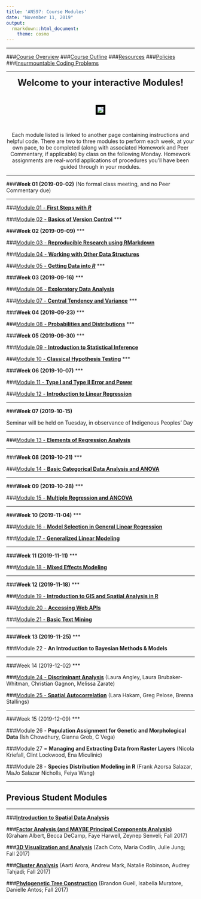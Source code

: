 ```yaml
---
title: 'AN597: Course Modules'
date: "November 11, 2019"
output: 
  rmarkdown::html_document:
    theme: cosmo
---
```

***

###[Course Overview](https://fuzzyatelin.github.io/bioanth-stats/overview.html)
###[Course Outline](https://fuzzyatelin.github.io/bioanth-stats/outline.html)
###[Resources](https://fuzzyatelin.github.io/bioanth-stats/resources.html)
###[Policies](https://fuzzyatelin.github.io/bioanth-stats/policies.html)
###[Insurmountable Coding Problems](https://fuzzyatelin.github.io/bioanth-stats/studentproblems.html)

***

<center>

<font size="+2"><b>Welcome to your interactive Modules!</b></font></center><br>

<center><p><img src="http://alwaysemilyh.com/wp-content/uploads/2015/07/And-Girl-you-better-work-GIF.gif" style="border:5px solid black"></p>
</center><br>  

<center>
Each module listed is linked to another page containing instructions and helpful code. There are two to three modules to perform each week, at your own pace, to be completed (along with associated Homework and Peer Commentary, if applicable) by class on the following Monday. Homework assignments are real-world applications of procedures you'll have been guided through in your modules.

</center>
***

###**Week 01 (2019-09-02)**
(No formal class meeting, and no Peer Commentary due)

***

###[Module 01 - **First Steps with <i>R</i>**](http://fuzzyatelin.github.io/bioanth-stats/module-01/module-01.html)

###[Module 02 - **Basics of Version Control**](http://fuzzyatelin.github.io/bioanth-stats/module-02/module-02.html)
***

###**Week 02 (2019-09-09)**
***

###[Module 03 - **Reproducible Research using RMarkdown**](http://fuzzyatelin.github.io/bioanth-stats/module-03/module-03.html)

###[Module 04 - **Working with Other Data Structures**](http://fuzzyatelin.github.io/bioanth-stats/module-04/module-04.html)

###[Module 05 - **Getting Data into <i>R</i>**](http://fuzzyatelin.github.io/bioanth-stats/module-05/module-05.html)
***

###**Week 03 (2019-09-16)**
***

###[Module 06 - **Exploratory Data Analysis**](http://fuzzyatelin.github.io/bioanth-stats/module-06/module-06.html)

###[Module 07 - **Central Tendency and Variance**](http://fuzzyatelin.github.io/bioanth-stats/module-07/module-07.html)
***

###**Week 04 (2019-09-23)**
***

###[Module 08 - **Probabilities and Distributions**](http://fuzzyatelin.github.io/bioanth-stats/module-08/module-08.html)
***

###**Week 05 (2019-09-30)**
***

###[Module 09 - **Introduction to Statistical Inference**](http://fuzzyatelin.github.io/bioanth-stats/module-09/module-09.html)

###[Module 10 - **Classical Hypothesis Testing**](http://fuzzyatelin.github.io/bioanth-stats/module-10/module-10.html)
***

###**Week 06 (2019-10-07)**
***

###[Module 11 - **Type I and Type II Error and Power**](http://fuzzyatelin.github.io/bioanth-stats/module-11/module-11.html)

###[Module 12 - **Introduction to Linear Regression**](http://fuzzyatelin.github.io/bioanth-stats/module-12/module-12.html)

***

###**Week 07 (2019-10-15)**

Seminar will be held on Tuesday, in observance of Indigenous Peoples' Day

***

###[Module 13 - **Elements of Regression Analysis**](http://fuzzyatelin.github.io/bioanth-stats/module-13/module-13.html)

***

###**Week 08 (2019-10-21)**
***

###[Module 14 - **Basic Categorical Data Analysis and ANOVA**](http://fuzzyatelin.github.io/bioanth-stats/module-14/module-14.html)

***

###**Week 09 (2019-10-28)**
***

###[Module 15 - **Multiple Regression and ANCOVA**](http://fuzzyatelin.github.io/bioanth-stats/module-15/module-15.html)

***

###**Week 10 (2019-11-04)**
***

###[Module 16 - **Model Selection in General Linear Regression**](http://fuzzyatelin.github.io/bioanth-stats/module-16/module-16.html)

###[Module 17 - **Generalized Linear Modeling**](http://fuzzyatelin.github.io/bioanth-stats/module-17/module-17.html)

***

###**Week 11 (2019-11-11)**
***


###[Module 18 - **Mixed Effects Modeling**](http://fuzzyatelin.github.io/bioanth-stats/module-18/module-18.html)

***

###**Week 12 (2019-11-18)**
***

###[Module 19 - **Introduction to GIS and Spatial Analysis in R**](http://fuzzyatelin.github.io/bioanth-stats/module-GIS/module-GIS.html)

###[Module 20 - **Accessing Web APIs**](http://fuzzyatelin.github.io/bioanth-stats/module-21/module-21.html)

###[Module 21 - **Basic Text Mining**](http://fuzzyatelin.github.io/bioanth-stats/module-22a/module-22.html)

***

###**Week 13 (2019-11-25)**
***

###Module 22 - **An Introduction to Bayesian Methods & Models**

***

###Week 14 (2019-12-02)
***

###[Module 24 - **Discriminant Analysis**](http://fuzzyatelin.github.io/bioanth-stats/module-F19-Group1/module-F19-Group1.html)
(Laura Angley, Laura Brubaker-Whitman, Christian Gagnon, Melissa Zarate)

###[Module 25 - **Spatial Autocorrelation**](http://fuzzyatelin.github.io/bioanth-stats/module-F19-Group2/module-F19-Group2.html)
(Lara Hakam, Greg Pelose, Brenna Stallings)

***

###Week 15 (2019-12-09)
***

###Module 26 - **Population Assignment for Genetic and Morphological Data**
(Ish Chowdhury, Gianna Grob, C Vega)

###Module 27 = **Managing and Extracting Data from Raster Layers**
(Nicola Kriefall, Clint Lockwood, Ena Miculinic)

###Module 28 - **Species Distribution Modeling in R**
(Frank Azorsa Salazar, MaJo Salazar Nicholls, Feiya Wang)

***

## Previous Student Modules

***

###[**Introduction to Spatial Data Analysis**](http://fuzzyatelin.github.io/bioanth-stats/module-22/module-22.html)

###[**Factor Analysis (and MAYBE Principal Components Analysis)**](http://fuzzyatelin.github.io/bioanth-stats/module-27/module-27.html) 
(Graham Albert, Becca DeCamp, Faye Harwell, Zeynep Senveli; Fall 2017)

###[**3D Visualization and Analysis**](http://fuzzyatelin.github.io/bioanth-stats/module-26/Module-26.html) 
(Zach Coto, Maria Codlin, Julie Jung; Fall 2017)

###[**Cluster Analysis**](http://fuzzyatelin.github.io/bioanth-stats/module-25/module-25.html) 
(Aarti Arora, Andrew Mark, Natalie Robinson, Audrey Tahjadi; Fall 2017)

###[**Phylogenetic Tree Construction**](http://fuzzyatelin.github.io/bioanth-stats/module-24/module-24.html)
(Brandon Guell, Isabella Muratore, Danielle Antos; Fall 2017)